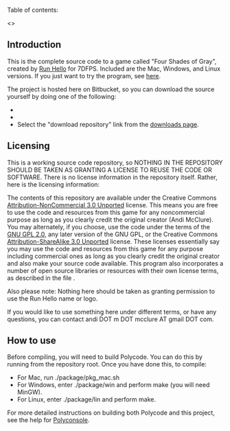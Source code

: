 Table of contents:

<<toc>>

== Introduction ==

This is the complete source code to a game called "Four Shades of Gray", created by [[http://runhello.com/|Run Hello]] for 7DFPS. Included are the Mac, Windows, and Linux versions. If you just want to try the program, see [[http://7dfps.com/?action=games&id=201|here]].

The project is hosted here on Bitbucket, so you can download the source yourself by doing one of the following:

* {{{hg clone https://bitbucket.org/runhello/fps2}}}
* {{{svn co https://bitbucket.org/runhello/fps2/trunk}}}
* Select the "download repository" link from the [[https://bitbucket.org/runhello/fps2/downloads|downloads page]].

== Licensing ==

This is a working source code repository, so NOTHING IN THE REPOSITORY SHOULD BE TAKEN AS GRANTING A LICENSE TO REUSE THE CODE OR SOFTWARE. There is no license information in the repository itself. Rather, here is the licensing information:

The contents of this repository are available under the Creative Commons [[http://creativecommons.org/licenses/by-nc/3.0/|Attribution-NonCommercial 3.0 Unported]] license. This means you are free to use the code and resources from this game for any noncommercial purpose as long as you clearly credit the original creator (Andi McClure). You may alternately, if you choose, use the code under the terms of the [[http://www.gnu.org/licenses/gpl-2.0.html|GNU GPL 2.0]], any later version of the GNU GPL, or the Creative Commons [[http://creativecommons.org/licenses/by-sa/3.0/|Attribution-ShareAlike 3.0 Unported]] license. These licenses essentially say you may use the code and resources from this game for any purpose including commercial ones as long as you clearly credit the original creator and also make your source code available. This program also incorporates a number of open source libraries or resources with their own license terms, as described in the file {{{package/readme.txt}}}.

Also please note: Nothing here should be taken as granting permission to use the Run Hello name or logo.

If you would like to use something here under different terms, or have any questions, you can contact andi DOT m DOT mcclure AT gmail DOT com.

== How to use ==

Before compiling, you will need to build Polycode. You can do this by running {{{./manage.py load -b -d --bindings-only --no-tools}}} from the repository root. Once you have done this, to compile:

* For Mac, run ./package/pkg_mac.sh
* For Windows, enter ./package/win and perform make (you will need MinGW).
* For Linux, enter ./package/lin and perform make.

For more detailed instructions on building both Polycode and this project, see the help for [[https://bitbucket.org/runhello/polyconsole|Polyconsole]].